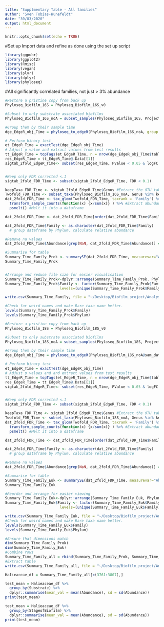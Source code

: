 ```yaml
---
title: "Supplmentary Table - All families"
author: "Sven Tobias-Hunefeldt"
date: "30/03/2020"
output: html_document
---
```


```r
knitr::opts_chunk$set(echo = TRUE)
```
#Set up
Import data and refine as done using the set up script

```r

library(ggpubr)
library(ggplot2)
library(Rmisc)
library(vegan)
library(plyr)
library(dplyr)
library(phyloseq)

```

#All significantly correlated families, not just > 3% abundance
```r

#Restore a pristine copy from back up
Phyloseq_Biofilm_16S = Phyloseq_Biofilm_16S_v0

#Subset to only substrate associated biofilms
Phyloseq_Biofilm_16S_noA = subset_samples(Phyloseq_Biofilm_16S, Project == "Marine_Biofilm" & Sample_type == "Biofilm" & !Substrate == "Water"& !Substrate == "Mesh")

#Group them by their sample time
dge_EdgeR_obj_Time = phyloseq_to_edgeR(Phyloseq_Biofilm_16S_noA, group = "Sample_time")

# Perform binary test
et_EdgeR_Time = exactTest(dge_EdgeR_obj_Time)
# Adjust p value and extract values from test results
tt_EdgeR_Time = topTags(et_EdgeR_Time, n = nrow(dge_EdgeR_obj_Time$table), adjust.method = "BH", sort.by = "PValue")
res_EdgeR_Time = tt_EdgeR_Time@.Data[[1]]
sigtab_2fold_EdgeR_Time<- subset(res_EdgeR_Time, PValue < 0.05 & logFC >= 2 | PValue < 0.05 & logFC <= -2)


#Keep only FDR corrected <.1
sigtab_2fold_FDR_Time <- subset(sigtab_2fold_EdgeR_Time, FDR < 0.1)

keepTaxa_FDR_Time <- sigtab_2fold_EdgeR_Time$Genus #Extract the OTU table that was shown to be significant
Twofold_FDR_Time <- subset_taxa(Phyloseq_Biofilm_16S_noA, Genus %in% keepTaxa_FDR_Time) #Subset the taxa by the OTUs that were shown to change significantly
dat_2fold_FDR_Time <- tax_glom(Twofold_FDR_Time, taxrank = 'Family') %>%#Merge the species at the Family level
  transform_sample_counts(function(x) {x/sum(x)} ) %>% #Extract abundance data from phyloseq object
  psmelt() #Melt it into a dataframe

dat_2fold_FDR_Time <- dat_2fold_FDR_Time[order(dat_2fold_FDR_Time$Family),] #Order them at the Family level

dat_2fold_FDR_Time$Family <- as.character(dat_2fold_FDR_Time$Family)
  # group dataframe by Phylum, calculate relative abundance

#Remove na values
dat_2fold_FDR_Time$Abundance[grep(NaN, dat_2fold_FDR_Time$Abundance)] = 0

#Summarise for table
Summary_Time_Family_Prok <- summarySE(dat_2fold_FDR_Time, measurevar="Abundance", groupvars=c("Kingdom", "Phylum", "Class", "Order", "Family", "Mesh_status", "Sample_time", "StageofBiofilm", "Substrate"))
Summary_Time_Family_Prok


#Arrange and reduce file size for easier visualisation
Summary_Time_Family_Prok<-dplyr::arrange(Summary_Time_Family_Prok, Phylum, Family, Abundance)
Summary_Time_Family_Prok$Family <- factor(Summary_Time_Family_Prok$Family,
                         levels=(unique(Summary_Time_Family_Prok$Family)))

write.csv(Summary_Time_Family, file = "~/Desktop/Biofilm_project/Analysis/Clean_Thesis_Code/Tables/Summary_Time_Family_16S.csv")

#Check for weird names and make Rare taxa name better.
levels(Summary_Time_Family_Prok$Family)
levels(Summary_Time_Family_Prok$Phylum)
```
```r

#Restore a pristine copy from back up
Phyloseq_Biofilm_18S = Phyloseq_Biofilm_18S_v0

#Subset to only substrate associated biofilms
Phyloseq_Biofilm_18S_noA = subset_samples(Phyloseq_Biofilm_18S, Project == "Marine_Biofilm" & Sample_type == "Biofilm" & !Substrate == "Water"& !Substrate == "Mesh")

#Group them by their sample time
dge_EdgeR_obj_Time = phyloseq_to_edgeR(Phyloseq_Biofilm_18S_noA@sam_data, group = "Sample_time")

# Perform binary test
et_EdgeR_Time = exactTest(dge_EdgeR_obj_Time)
# Adjust p values and and extract values from test results
tt_EdgeR_Time = topTags(et_EdgeR_Time, n = nrow(dge_EdgeR_obj_Time$table), adjust.method = "BH", sort.by = "PValue")
res_EdgeR_Time = tt_EdgeR_Time@.Data[[1]]
sigtab_2fold_EdgeR_Time<- subset(res_EdgeR_Time, PValue < 0.05 & logFC >= 2 | PValue < 0.05 & logFC <= -2)


#Keep only FDR corrected <.1
sigtab_2fold_FDR_Time <- subset(sigtab_2fold_EdgeR_Time, FDR < 0.1)

keepTaxa_FDR_Time <- sigtab_2fold_EdgeR_Time$Genus #Extract the OTU table that was shown to be significant
Twofold_FDR_Time <- subset_taxa(Phyloseq_Biofilm_18S_noA, Genus %in% keepTaxa_FDR_Time) #Subset the taxa by the OTUs that were shown to change significantly
dat_2fold_FDR_Time <- tax_glom(Twofold_FDR_Time, taxrank = 'Family') %>%#Merge the species at the Family level
  transform_sample_counts(function(x) {x/sum(x)} ) %>% #Extract abundance data from phyloseq object
  psmelt() #Melt it into a dataframe

dat_2fold_FDR_Time <- dat_2fold_FDR_Time[order(dat_2fold_FDR_Time$Family),] #Order them at the Family level

dat_2fold_FDR_Time$Family <- as.character(dat_2fold_FDR_Time$Family)
  # group dataframe by Phylum, calculate relative abundance

#Remove na values
dat_2fold_FDR_Time$Abundance[grep(NaN, dat_2fold_FDR_Time$Abundance)] = 0

#Summarise for table
Summary_Time_Family_Euk <- summarySE(dat_2fold_FDR_Time, measurevar="Abundance", groupvars=c("Kingdom", "Phylum", "Class", "Order", "Family", "Mesh_status", "Sample_time", "StageofBiofilm", "Substrate"))
Summary_Time_Family_Euk

#Reorder and arrange for easier viewing
Summary_Time_Family_Euk<-dplyr::arrange(Summary_Time_Family_Euk, Phylum, Family, Abundance)
Summary_Time_Family_Euk$Family <- factor(Summary_Time_Family_Euk$Family,
                         levels=(unique(Summary_Time_Family_Euk$Family)))

write.csv(Summary_Time_Family_Euk, file = "~/Desktop/Biofilm_project/Analysis/Clean_Thesis_Code/Tables/Summary_Time_Family_18S.csv")
#Check for weird names and make Rare taxa name better.
levels(Summary_Time_Family_Euk$Family)
levels(Summary_Time_Family_Euk$Phylum)
```
```r
#Ensure that dimensions match
dim(Summary_Time_Family_Prok)
dim(Summary_Time_Family_Euk)
#Combine rows
Summary_Time_Family_all = rbind(Summary_Time_Family_Prok, Summary_Time_Family_Euk)
#Extract table
write.csv(Summary_Time_Family_all, file = "~/Desktop/Biofilm_project/Analysis/Clean_Thesis_Code/Tables/Summary_Time_Family.csv")

Halieaceae_df = Summary_Time_Family_all[c(3761:3807),]

test_mean = Halieaceae_df %>% 
  group_by(Substrate) %>% 
  dplyr::summarise(mean_val = mean(Abundance), sd = sd(Abundance))
print(test_mean)

test_mean = Halieaceae_df %>% 
  group_by(StageofBiofilm) %>% 
  dplyr::summarise(mean_val = mean(Abundance), sd = sd(Abundance))
print(test_mean)

```